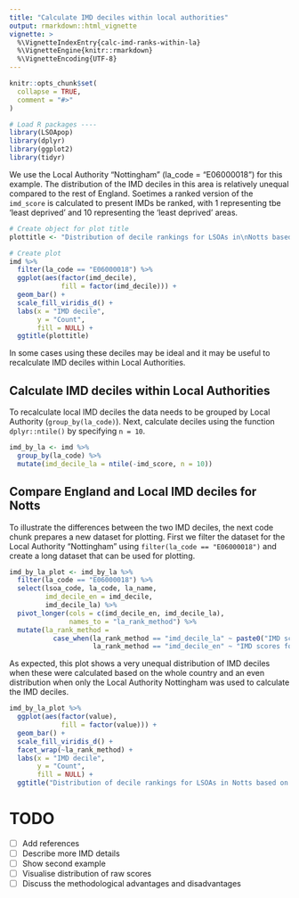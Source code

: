 ```yaml
---
title: "Calculate IMD deciles within local authorities"
output: rmarkdown::html_vignette
vignette: >
  %\VignetteIndexEntry{calc-imd-ranks-within-la}
  %\VignetteEngine{knitr::rmarkdown}
  %\VignetteEncoding{UTF-8}
---
```


```r
knitr::opts_chunk$set(
  collapse = TRUE,
  comment = "#>"
)
```

```r
# Load R packages ----
library(LSOApop)
library(dplyr)
library(ggplot2)
library(tidyr)
```

We use the Local Authority "Nottingham" (la_code = "E06000018") for this example.
The distribution of the IMD deciles in this area is relatively unequal compared to the rest of England.
Soetimes a ranked version of the `imd_score` is calculated to present IMDs  be ranked, with 1 representing tbe 'least deprived' and 10 representing the 'least deprived' areas.

```r
# Create object for plot title
plottitle <- "Distribution of decile rankings for LSOAs in\nNotts based on IMD scores for ENG"

# Create plot
imd %>%   
  filter(la_code == "E06000018") %>% 
  ggplot(aes(factor(imd_decile), 
             fill = factor(imd_decile))) +
  geom_bar() +
  scale_fill_viridis_d() +
  labs(x = "IMD decile", 
       y = "Count", 
       fill = NULL) +
  ggtitle(plottitle)
```

In some cases using these deciles may be ideal and it may be useful to recalculate IMD deciles within Local Authorities.

## Calculate IMD deciles within Local Authorities

To recalculate local IMD deciles the data needs to be grouped by Local Authority (`group_by(la_code)`).
Next, calculate deciles using the function `dplyr::ntile()` by specifying `n = 10`.

```r
imd_by_la <- imd %>% 
  group_by(la_code) %>% 
  mutate(imd_decile_la = ntile(-imd_score, n = 10))
```

## Compare England and Local IMD deciles for Notts 

To illustrate the differences between the two IMD deciles, the next code chunk prepares a new dataset for plotting.
First we filter the dataset for the Local Authority "Nottingham" using `filter(la_code == "E06000018")` and create a long dataset that can be used for plotting.

```r
imd_by_la_plot <- imd_by_la %>% 
  filter(la_code == "E06000018") %>% 
  select(lsoa_code, la_code, la_name, 
         imd_decile_en = imd_decile, 
         imd_decile_la) %>% 
  pivot_longer(cols = c(imd_decile_en, imd_decile_la), 
               names_to = "la_rank_method") %>% 
  mutate(la_rank_method = 
           case_when(la_rank_method == "imd_decile_la" ~ paste0("IMD scores for ", la_name),
                     la_rank_method == "imd_decile_en" ~ "IMD scores for ENG"))
```

As expected, this plot shows a very unequal distribution of IMD deciles when these were calculated based on the whole country and an even distribution when only the Local Authority Nottingham was used to calculate the IMD deciles.

```r
imd_by_la_plot %>%   
  ggplot(aes(factor(value), 
             fill = factor(value))) +
  geom_bar() +
  scale_fill_viridis_d() +
  facet_wrap(~la_rank_method) +
  labs(x = "IMD decile", 
       y = "Count", 
       fill = NULL) +
  ggtitle("Distribution of decile rankings for LSOAs in Notts based on:")
```


# TODO

- [ ] Add references
- [ ] Describe more IMD details
- [ ] Show second example
- [ ] Visualise distribution of raw scores
- [ ] Discuss the methodological advantages and disadvantages

